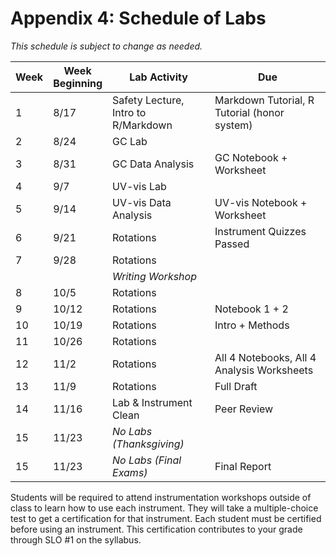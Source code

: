 # Appendix 4: Schedule of Labs {-}


*This schedule is subject to change as needed.*

| Week | Week Beginning | Lab Activity                        | Due                                          |
| ---- | -------------- | ----------------------------------- | -------------------------------------------- |
| 1    | 8/17           | Safety Lecture, Intro to R/Markdown | Markdown Tutorial, R Tutorial (honor system) |
| 2    | 8/24           | GC Lab                              |                                              |
| 3    | 8/31           | GC Data Analysis                    | GC Notebook + Worksheet                      |
| 4    | 9/7            | UV-vis Lab                          |                                              |
| 5    | 9/14           | UV-vis Data Analysis                | UV-vis Notebook + Worksheet                  |
| 6    | 9/21           | Rotations                           | Instrument Quizzes Passed                    |
| 7    | 9/28           | Rotations                           |                                              |
|      |                | *Writing Workshop*                  |                                              |
| 8    | 10/5           | Rotations                           |                                              |
| 9    | 10/12          | Rotations                           | Notebook 1 + 2                               | 
| 10   | 10/19          | Rotations                           | Intro + Methods                              |
| 11   | 10/26          | Rotations                           |                                              |
| 12   | 11/2           | Rotations                           | All 4 Notebooks, All 4 Analysis Worksheets   |
| 13   | 11/9           | Rotations                           | Full Draft                                   |
| 14   | 11/16          | Lab & Instrument Clean              | Peer Review                                  |
| 15   | 11/23          | *No Labs (Thanksgiving)*            |                                              |
| 15   | 11/23          | *No Labs (Final Exams)*             | Final Report                                 |

<!-- | Week Beginning |              Lab Activity               |                                                          Due                                                           |
| -------------- | --------------------------------------- | ---------------------------------------------------------------------------------------------------------------------- |
| 2020-01-13     | Safety Lecture, Lab Notebooks           | [Install Octave + Jupyter]({{site.baseurl}}/chem370/lab-manual/appendix-1-getting-started-in-octave-and-jupyter-lab.html)  |
| 2020-01-20     | *No labs (MLK Day)*                     | [MATLAB/Octave/Markdown Tutorial]({{site.baseurl}}/chem370/assignments/matlab-tutorial)                                    |
| 2020-01-27     | UV-vis (Fluorescence): Quantify quinine |                                                                                                                        |
| 2020-02-03     | Octave & Data Analysis                  | [Lab ZIP Folder 1]({{site.baseurl}}/chem370/lab-manual/uv-visible-spectroscopy.html)                                       |
| 2020-02-10     | GC (Gow-Mac): Percent composition       | [Lab ZIP Folder 2]({{site.baseurl}}/chem370/lab-manual/gas-chromatography-with-thermal-conductivity-detection-gc-tcd.html) |
|                | *Instrument Test 1*                     |                                                                                                                        |
| 2020-02-17     | Rotations                               |                                                                                                                        |
|                | *Group Kickoff Meeting*                 |                                                                                                                        |
| 2020-02-24     | Rotations                               |                                                                                                                        |
|                | *Writing Workshop*                      |                                                                                                                        |
| 2020-03-02     | Rotations                               | Notebook 1 + 2                                                                                                         |
| 2020-03-09     | *No Labs (Spring Break)*                |                                                                                                                        |
| 2020-03-16     | ~~Rotations~~                           |                                                                                                                        |
|                | *No Labs (Spring Break Extended)*       |                                                                                                                        |
| 2020-03-23     | ~~Rotations~~ Flame AA / FTIR           | Intro + Methods                                                                                                        |
| 2020-03-30     | ~~Rotations~~ HPLC / GCMS               |                                                                                                                        |
| 2020-04-06     | *No Labs (Easter)*                      |                                                                                                                        |
| 2020-04-13     | ~~Rotations~~                           | All 4 Notebooks, All 4 Analysis Worksheets                                                                             |
| 2020-04-20     | ~~Rotations~~                           | Full Draft                                                                                                             |
| 2020-04-27     | ~~Lab & Instrument Clean Up~~           | Peer Review, Final Report                                                                                              |
| 2020-05-04     | *No Labs (Final Exams)*                 |                                                                                                                        | -->

Students will be required to attend instrumentation workshops outside of class to learn how to use each instrument.  They will take a multiple-choice test to get a certification for that instrument.  Each student must be certified before using an instrument.  This certification contributes to your grade through SLO #1 on the syllabus.
